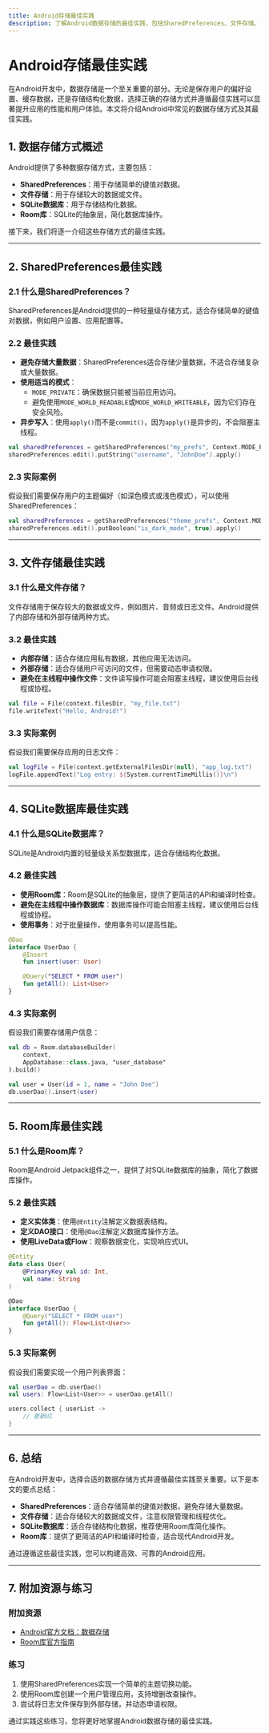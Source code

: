 ```yaml
---
title: Android存储最佳实践
description: 了解Android数据存储的最佳实践，包括SharedPreferences、文件存储、SQLite数据库和Room库的使用方法，以及如何优化存储性能。
---
```


# Android存储最佳实践

在Android开发中，数据存储是一个至关重要的部分。无论是保存用户的偏好设置、缓存数据，还是存储结构化数据，选择正确的存储方式并遵循最佳实践可以显著提升应用的性能和用户体验。本文将介绍Android中常见的数据存储方式及其最佳实践。

## 1. 数据存储方式概述

Android提供了多种数据存储方式，主要包括：

- **SharedPreferences**：用于存储简单的键值对数据。
- **文件存储**：用于存储较大的数据或文件。
- **SQLite数据库**：用于存储结构化数据。
- **Room库**：SQLite的抽象层，简化数据库操作。

接下来，我们将逐一介绍这些存储方式的最佳实践。

---

## 2. SharedPreferences最佳实践

### 2.1 什么是SharedPreferences？
SharedPreferences是Android提供的一种轻量级存储方式，适合存储简单的键值对数据，例如用户设置、应用配置等。

### 2.2 最佳实践
- **避免存储大量数据**：SharedPreferences适合存储少量数据，不适合存储复杂或大量数据。
- **使用适当的模式**：
  - `MODE_PRIVATE`：确保数据只能被当前应用访问。
  - 避免使用`MODE_WORLD_READABLE`或`MODE_WORLD_WRITEABLE`，因为它们存在安全风险。
- **异步写入**：使用`apply()`而不是`commit()`，因为`apply()`是异步的，不会阻塞主线程。

```kotlin
val sharedPreferences = getSharedPreferences("my_prefs", Context.MODE_PRIVATE)
sharedPreferences.edit().putString("username", "JohnDoe").apply()
```

### 2.3 实际案例
假设我们需要保存用户的主题偏好（如深色模式或浅色模式），可以使用SharedPreferences：

```kotlin
val sharedPreferences = getSharedPreferences("theme_prefs", Context.MODE_PRIVATE)
sharedPreferences.edit().putBoolean("is_dark_mode", true).apply()
```

---

## 3. 文件存储最佳实践

### 3.1 什么是文件存储？
文件存储用于保存较大的数据或文件，例如图片、音频或日志文件。Android提供了内部存储和外部存储两种方式。

### 3.2 最佳实践
- **内部存储**：适合存储应用私有数据，其他应用无法访问。
- **外部存储**：适合存储用户可访问的文件，但需要动态申请权限。
- **避免在主线程中操作文件**：文件读写操作可能会阻塞主线程，建议使用后台线程或协程。

```kotlin
val file = File(context.filesDir, "my_file.txt")
file.writeText("Hello, Android!")
```

### 3.3 实际案例
假设我们需要保存应用的日志文件：

```kotlin
val logFile = File(context.getExternalFilesDir(null), "app_log.txt")
logFile.appendText("Log entry: ${System.currentTimeMillis()}\n")
```

---

## 4. SQLite数据库最佳实践

### 4.1 什么是SQLite数据库？
SQLite是Android内置的轻量级关系型数据库，适合存储结构化数据。

### 4.2 最佳实践
- **使用Room库**：Room是SQLite的抽象层，提供了更简洁的API和编译时检查。
- **避免在主线程中操作数据库**：数据库操作可能会阻塞主线程，建议使用后台线程或协程。
- **使用事务**：对于批量操作，使用事务可以提高性能。

```kotlin
@Dao
interface UserDao {
    @Insert
    fun insert(user: User)

    @Query("SELECT * FROM user")
    fun getAll(): List<User>
}
```

### 4.3 实际案例
假设我们需要存储用户信息：

```kotlin
val db = Room.databaseBuilder(
    context,
    AppDatabase::class.java, "user_database"
).build()

val user = User(id = 1, name = "John Doe")
db.userDao().insert(user)
```

---

## 5. Room库最佳实践

### 5.1 什么是Room库？
Room是Android Jetpack组件之一，提供了对SQLite数据库的抽象，简化了数据库操作。

### 5.2 最佳实践
- **定义实体类**：使用`@Entity`注解定义数据表结构。
- **定义DAO接口**：使用`@Dao`注解定义数据库操作方法。
- **使用LiveData或Flow**：观察数据变化，实现响应式UI。

```kotlin
@Entity
data class User(
    @PrimaryKey val id: Int,
    val name: String
)

@Dao
interface UserDao {
    @Query("SELECT * FROM user")
    fun getAll(): Flow<List<User>>
}
```

### 5.3 实际案例
假设我们需要实现一个用户列表界面：

```kotlin
val userDao = db.userDao()
val users: Flow<List<User>> = userDao.getAll()

users.collect { userList ->
    // 更新UI
}
```

---

## 6. 总结

在Android开发中，选择合适的数据存储方式并遵循最佳实践至关重要。以下是本文的要点总结：

- **SharedPreferences**：适合存储简单的键值对数据，避免存储大量数据。
- **文件存储**：适合存储较大的数据或文件，注意权限管理和线程优化。
- **SQLite数据库**：适合存储结构化数据，推荐使用Room库简化操作。
- **Room库**：提供了更简洁的API和编译时检查，适合现代Android开发。

通过遵循这些最佳实践，您可以构建高效、可靠的Android应用。

---

## 7. 附加资源与练习

### 附加资源
- [Android官方文档：数据存储](https://developer.android.com/training/data-storage)
- [Room库官方指南](https://developer.android.com/training/data-storage/room)

### 练习
1. 使用SharedPreferences实现一个简单的主题切换功能。
2. 使用Room库创建一个用户管理应用，支持增删改查操作。
3. 尝试将日志文件保存到外部存储，并动态申请权限。

通过实践这些练习，您将更好地掌握Android数据存储的最佳实践。